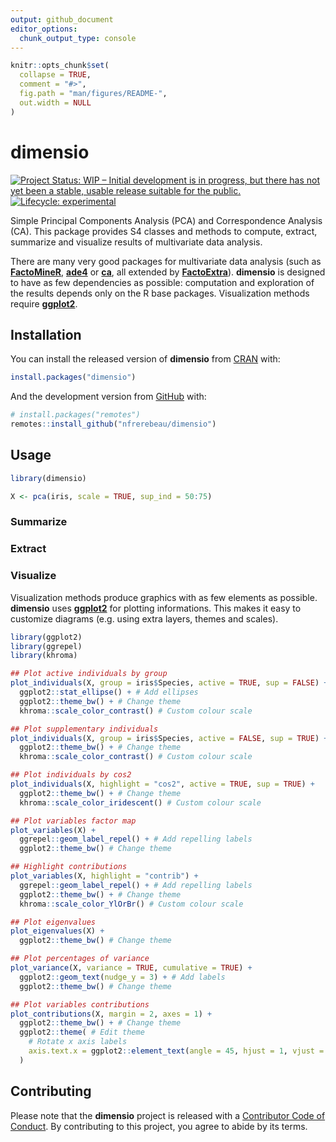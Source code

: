 ```yaml
---
output: github_document
editor_options: 
  chunk_output_type: console
---
```


<!-- README.md is generated from README.Rmd. Please edit that file -->

```r
knitr::opts_chunk$set(
  collapse = TRUE,
  comment = "#>",
  fig.path = "man/figures/README-",
  out.width = NULL
)
```

# dimensio

<!-- badges: start -->
[![Project Status: WIP – Initial development is in progress, but there has not yet been a stable, usable release suitable for the public.](https://www.repostatus.org/badges/latest/wip.svg)](https://www.repostatus.org/#wip)
[![Lifecycle: experimental](https://img.shields.io/badge/lifecycle-experimental-orange.svg)](https://www.tidyverse.org/lifecycle/#experimental)
<!-- badges: end -->

Simple Principal Components Analysis (PCA) and Correspondence Analysis (CA). This package provides S4 classes and methods to compute, extract, summarize and visualize results of multivariate data analysis.

There are many very good packages for multivariate data analysis (such as [**FactoMineR**](http://factominer.free.fr/), [**ade4**](https://pbil.univ-lyon1.fr/ade4/) or [**ca**](https://cran.r-project.org/package=ca), all extended by [**FactoExtra**](https://rpkgs.datanovia.com/factoextra)). **dimensio** is designed to have as few dependencies as possible: computation and exploration of the results depends only on the R base packages. Visualization methods require [**ggplot2**](https://ggplot2.tidyverse.org/).

## Installation

You can install the released version of **dimensio** from [CRAN](https://CRAN.R-project.org) with:

```r
install.packages("dimensio")
```

And the development version from [GitHub](https://github.com/) with:

```r
# install.packages("remotes")
remotes::install_github("nfrerebeau/dimensio")
```

## Usage

```r
library(dimensio)

X <- pca(iris, scale = TRUE, sup_ind = 50:75)
```

### Summarize

### Extract

### Visualize

Visualization methods produce graphics with as few elements as possible. **dimensio** uses [**ggplot2**](https://github.com/tidyverse/ggplot2) for plotting informations. This makes it easy to customize diagrams (e.g. using extra layers, themes and scales).

```r
library(ggplot2)
library(ggrepel)
library(khroma)
```

```r
## Plot active individuals by group
plot_individuals(X, group = iris$Species, active = TRUE, sup = FALSE) +
  ggplot2::stat_ellipse() + # Add ellipses
  ggplot2::theme_bw() + # Change theme
  khroma::scale_color_contrast() # Custom colour scale

## Plot supplementary individuals
plot_individuals(X, group = iris$Species, active = FALSE, sup = TRUE) +
  ggplot2::theme_bw() + # Change theme
  khroma::scale_color_contrast() # Custom colour scale

## Plot individuals by cos2
plot_individuals(X, highlight = "cos2", active = TRUE, sup = TRUE) +
  ggplot2::theme_bw() + # Change theme
  khroma::scale_color_iridescent() # Custom colour scale
```

```r
## Plot variables factor map
plot_variables(X) +
  ggrepel::geom_label_repel() + # Add repelling labels
  ggplot2::theme_bw() # Change theme

## Highlight contributions
plot_variables(X, highlight = "contrib") +
  ggrepel::geom_label_repel() + # Add repelling labels
  ggplot2::theme_bw() + # Change theme
  khroma::scale_color_YlOrBr() # Custom colour scale
```

```r
## Plot eigenvalues
plot_eigenvalues(X) +
  ggplot2::theme_bw() # Change theme

## Plot percentages of variance
plot_variance(X, variance = TRUE, cumulative = TRUE) +
  ggplot2::geom_text(nudge_y = 3) + # Add labels
  ggplot2::theme_bw() # Change theme

## Plot variables contributions
plot_contributions(X, margin = 2, axes = 1) +
  ggplot2::theme_bw() + # Change theme
  ggplot2::theme( # Edit theme
    # Rotate x axis labels
    axis.text.x = ggplot2::element_text(angle = 45, hjust = 1, vjust = 1)
  )
```

## Contributing
Please note that the **dimensio** project is released with a [Contributor Code of Conduct](https://github.com/nfrerebeau/dimensio/blob/master/.github/CODE_OF_CONDUCT.md). By contributing to this project, you agree to abide by its terms.

